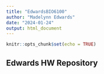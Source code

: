 ```yaml
---
title: "EdwardsBIO6100"
author: "Madelynn Edwards"
date: "2024-01-24"
output: html_document
---
```


```r
knitr::opts_chunk$set(echo = TRUE)
```

## Edwards HW Repository

